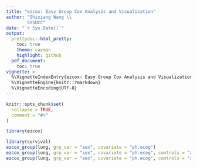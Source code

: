 ```yaml
---
title: "ezcox: Easy Group Cox Analysis and Visualization"
author: "Shixiang Wang \\
        SYSUCC"
date: "`r Sys.Date()`"
output:
  prettydoc::html_pretty:
    toc: true
    theme: cayman
    highlight: github
  pdf_document:
    toc: true
vignette: >
  %\VignetteIndexEntry{ezcox: Easy Group Cox Analysis and Visualization}
  %\VignetteEngine{knitr::rmarkdown}
  %\VignetteEncoding{UTF-8}
---
```


```r
knitr::opts_chunk$set(
  collapse = TRUE,
  comment = "#>"
)
```

```r
library(ezcox)
```


```r
library(survival)
ezcox_group(lung, grp_var = "sex", covariate = "ph.ecog")
ezcox_group(lung, grp_var = "sex", covariate = "ph.ecog", controls = "age")
ezcox_group(lung, grp_var = "sex", covariate = "ph.ecog", controls = "age", add_all = TRUE)
```

